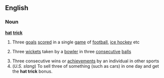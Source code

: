 ==English==
===Noun===
'''[[hat]] [[trick]]'''
#Three [[goal]]s [[score]]d in a single [[game]] of [[football]], [[ice hockey]] etc
#{{cricket}} Three [[wicket]]s taken by a [[bowler]] in three [[consecutive]] [[ball]]s
#Three consecutive wins or [[achievement]]s by an individual in other sports
# (''U.S. slang'') To sell three of something (such as cars) in one day and get the '''hat trick''' bonus.